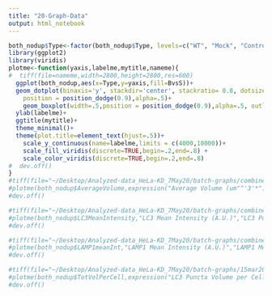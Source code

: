 ```yaml
---
title: "20-Graph-Data"
output: html_notebook
---
```



```r
both_nodup$Type<-factor(both_nodup$Type, levels=c("WT", "Mock", "Control", "tepsin", "AP4E1"))
library(ggplot2)
library(viridis)
plotme<-function(yaxis,labelme,mytitle,nameme){
#  tiff(file=nameme,width=2800,height=2800,res=600)
  ggplot(both_nodup,aes(x=Type,y=yaxis,fill=BvsS))+
  geom_dotplot(binaxis='y', stackdir='center', stackratio= 0.8, dotsize = 0.25,
    position = position_dodge(0.9),alpha=.5)+
    geom_boxplot(width=.5,position = position_dodge(0.9),alpha=.5, outlier.shape = NA) +
  ylab(labelme)+
  ggtitle(mytitle)+
  theme_minimal()+
  theme(plot.title=element_text(hjust=.5))+
    scale_y_continuous(name=labelme,limits = c(4000,10000))+
    scale_fill_viridis(discrete=TRUE,begin=.2,end=.8) +
    scale_color_viridis(discrete=TRUE,begin=.2,end=.8)
#  dev.off()
}
#tiff(file="~/Desktop/Analyzed-data_HeLa-KD_7May20/batch-graphs/combined_aveVol.tiff",width=3000,height=2800,res=600)
#plotme(both_nodup$AverageVolume,expression("Average Volume (um"^'3'*")"),"Average Puncta Volumes")
#dev.off()

#tiff(file="~/Desktop/Analyzed-data_HeLa-KD_7May20/batch-graphs/combined-adjScale_meanInt-LC3.tiff",width=3000,height=2800,res=600)
#plotme(both_nodup$LC3MeanIntensity,"LC3 Mean Intensity (A.U.)","LC3 Puncta Mean Intensity")
#dev.off()

#tiff(file="~/Desktop/Analyzed-data_HeLa-KD_7May20/batch-graphs/combined_meanInt-LAMP1.tiff",width=3000,height=2800,res=600)
#plotme(both_nodup$LAMP1meanInt,"LAMP1 Mean Intensity (A.U.)","LAMP1 Mean Intensity")
#dev.off()

#tiff(file="~/Desktop/Analyzed-data_HeLa-KD_7May20/batch-graphs/15mar20_TotVolPerCell.tiff",width=2800,height=2800,res=600)
#plotme(both_nodup$TotVolPerCell,expression("LC3 Puncta Volume per Cell (um"^'3'/"cell"*")"),"Total LC3 Puncta Volume per Cell")
#dev.off()

```
